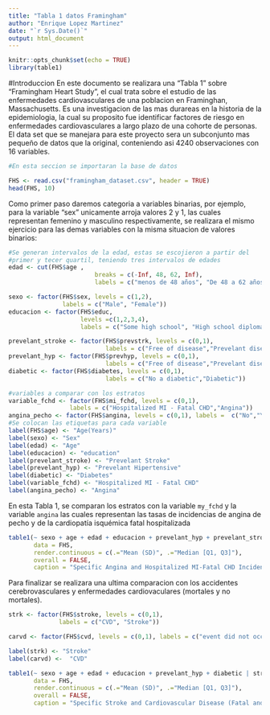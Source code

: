 ```yaml
---
title: "Tabla 1 datos Framingham"
author: "Enrique Lopez Martinez"
date: "`r Sys.Date()`"
output: html_document
---
```


```r
knitr::opts_chunk$set(echo = TRUE)
library(table1)
```
#Introduccion
En este documento se realizara una "Tabla 1" sobre "Framingham Heart Study", el cual trata sobre el estudio de las enfermedades cardiovasculares de una poblacion en Framinghan, Massachusetts. Es una investigacion de las mas durareas en la historia de la epidemiologia, la cual su proposito fue identificar factores de riesgo  en enfermedades cardiovasculares a largo plazo de una cohorte de personas.
El data set que se manejara para este proyecto sera un subconjunto mas pequeño de datos que la original, conteniendo asi 4240 observaciones con 16 variables.



```r
#En esta seccion se importaran la base de datos

FHS <- read.csv("framingham_dataset.csv", header = TRUE)
head(FHS, 10)

```

Como primer paso daremos categoria a variables binarias, por ejemplo, para la variable "sex" unicamente arroja valores 2 y 1, las cuales representan femenino y masculino respectivamente, se realizara el mismo ejercicio para las demas variables con la misma situacion de valores binarios:

```r
#Se generan intervalos de la edad, estas se escojieron a partir del
#primer y tecer quartil, teniendo tres intervalos de edades
edad <- cut(FHS$age ,
                        breaks = c(-Inf, 48, 62, Inf),
                        labels = c("menos de 48 años", "De 48 a 62 años" , " mas de 62 años"))

sexo <- factor(FHS$sex, levels = c(1,2),
               labels = c("Male", "Female"))
educacion <- factor(FHS$educ,
                    levels =c(1,2,3,4),
                    labels = c("Some high school", "High school diploma/GED", "Some college, vocational school", "College (BS,BA) degree or more"))

prevelant_stroke <- factor(FHS$prevstrk, levels = c(0,1),
                           labels = c("Free of disease","Prevelant disease"))
prevelant_hyp <- factor(FHS$prevhyp, levels = c(0,1),
                           labels = c("Free of disease","Prevelant disease"))
diabetic <- factor(FHS$diabetes, levels = c(0,1),
                           labels = c("No a diabetic","Diabetic"))

#variables a comparar con los estratos
variable_fchd <- factor(FHS$mi_fchd, levels = c(0,1),
                 labels = c("Hospitalized MI - Fatal CHD","Angina"))
angina_pecho <- factor(FHS$angina, levels = c(0,1), labels =  c("No","Yes") )
#Se colocan las etiquetas para cada variable
label(FHS$age) <- "Age(Years)"
label(sexo) <- "Sex"
label(edad) <- "Age"
label(educacion) <- "education"
label(prevelant_stroke) <- "Prevelant Stroke"
label(prevelant_hyp) <- "Prevelant Hipertensive"
label(diabetic) <- "Diabetes"
label(variable_fchd) <- "Hospitalized MI - Fatal CHD"
label(angina_pecho) <- "Angina"


```

En esta Tabla 1, se comparan los estratos con la variable `my_fchd` y la variable `angina` las cuales representan las tasas de incidencias de angina de pecho y de la cardiopatía isquémica fatal hospitalizada
```r
table1(~ sexo + age + edad + educacion + prevelant_hyp + prevelant_stroke + diabetic | variable_fchd*angina_pecho,
       data = FHS,
       render.continuous = c(.="Mean (SD)", .="Median [Q1, Q3]"),
       overall = FALSE,
       caption = "Specific Angina and Hospitalized MI-Fatal CHD Incidence Rates")
```
Para finalizar se realizara una ultima comparacion con los accidentes cerebrovasculares y enfermedades cardiovaculares (mortales y no mortales).
```r
strk <- factor(FHS$stroke, levels = c(0,1),
              labels = c("CVD", "Stroke"))

carvd <- factor(FHS$cvd, levels = c(0,1), labels = c("event did not occur", "event did occur"))

label(strk) <- "Stroke"
label(carvd) <-  "CVD"

table1(~ sexo + age + edad + educacion + prevelant_hyp + diabetic | strk*carvd,
       data = FHS,
       render.continuous = c(.="Mean (SD)", .="Median [Q1, Q3]"),
       overall = FALSE,
       caption = "Specific Stroke and Cardiovascular Disease (Fatal and Non-Fatal) Incidence Rates")


```

